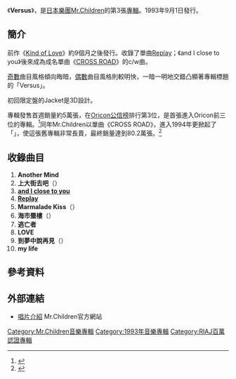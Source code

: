 {{Infobox Album
| Name           = Versus
| Type           = 專輯
| Artist         = [[Mr.Children|Mr.Children]]
| Cover          =
| Released       = 1993年9月1日
| Recorded       =
| Genre          = [[J-POP|J-POP]]
| Length         = 45分25秒
| Label          = [[TOY'S_FACTORY|TOY'S FACTORY]]
| Producer       = [[小林武史|小林武史]]
| Reviews        =
| Chart position =* 週間最高排行第3位（[[Oricon公信榜|Oricon]]）
*1994年度年間排行第48位（[[Oricon公信榜|Oricon]]）
| Certification  =三白金（[[日本唱片協會|日本唱片協會]]）
| Last album     = [[Kind_of_Love|Kind of Love]]<br />（1992年）
| This album     = '''Versus'''<br />（1993年）
| Next album     = [[Atomic_Heart|Atomic Heart]]<br />（1994年）
| Misc           = {{Singles
 | Name          = Versus
 | Type          = 錄音室專輯
 | Single 1      = [[Replay_(單曲)|Replay]]
 | Single 1 date = 1993年7月1日
  }}
}}
《'''Versus'''》，是[[日本|日本]][[樂團|樂團]][[Mr.Children|Mr.Children]]的第3張[[錄音室專輯|專輯]]。1993年9月1日發行。

==簡介==
前作《[[Kind_of_Love|Kind of Love]]》約9個月之後發行。收錄了單曲[[Replay_(單曲)|Replay]]；《and I close to you》後來成為成名單曲《[[CROSS_ROAD_(Mr.Children單曲)|CROSS ROAD]]》的c/w曲。

[[奇數|奇數]]曲目風格傾向晦暗，[[偶數|偶數]]曲目風格則較明快，一暗一明地交錯凸顯著專輯標題的「Versus」。

初回限定盤的Jacket是3D設計。

專輯發售首週銷量約5萬張，在[[Oricon公信榜|Oricon公信榜]]排行第3位，是首張進入Oricon前三位的專輯。<ref>{{Cite web |url=http://www.musictvprogram.com/corner-ranking-1993-9-13.html |script-title=ja:1993年9月13日付 アルバムチャート |access-date=2010-12-07 |archive-url=https://web.archive.org/web/20101129030631/http://musictvprogram.com/corner-ranking-1993-9-13.html |archive-date=2010-11-29 |dead-url=yes }}</ref>同年Mr.Children以單曲《CROSS ROAD》，進入1994年更掀起了「{{lang|ja|ミスチル現象}}」，使這張舊專輯非常長賣，最終銷量達到80.2萬張。<ref>{{Cite web |url=http://www.oricon.co.jp/news/music/41005/ |script-title=ja:ミスチル、ニューアルバム完成！ |accessdate=2010-12-07 |archive-date=2012-03-29 |archive-url=https://web.archive.org/web/20120329061518/http://www.oricon.co.jp/news/music/41005/ |dead-url=no }}</ref>

==收錄曲目==
# '''Another Mind'''
# '''上大街去吧'''（{{lang|ja|メインストリートに行こう}}）
# '''[[CROSS_ROAD_(Mr.Children單曲)|and I close to you]]'''
# '''[[Replay_(單曲)|Replay]]'''
# '''Marmalade Kiss'''（{{lang|ja|マーマレード・キッス}}）
# '''海市蜃樓'''（{{lang|ja|蜃気楼}}）
# '''逃亡者'''
# '''LOVE'''
# '''到夢中說再見'''（{{lang|ja|さよならは夢の中へ}}）
# '''my life'''

==參考資料==
{{reflist}}

==外部連結==
*[http://www.mrchildren.jp/disco/album/album03.html 唱片介紹] {{Wayback|url=http://www.mrchildren.jp/disco/album/album03.html |date=20160703052312 }} Mr.Children官方網站

{{Mr.Children}}

{{DEFAULTSORT:Versus}}
[[Category:Mr.Children音樂專輯|Category:Mr.Children音樂專輯]]
[[Category:1993年音樂專輯|Category:1993年音樂專輯]]
[[Category:RIAJ百萬認證專輯|Category:RIAJ百萬認證專輯]]